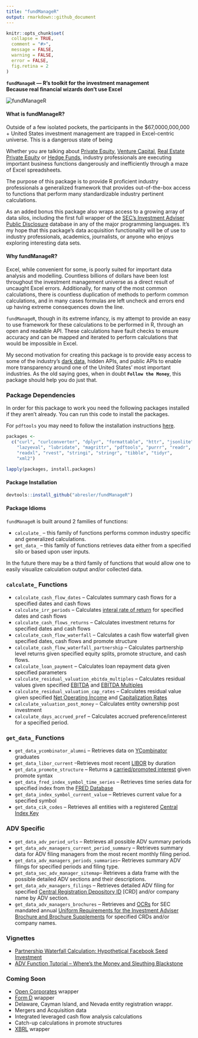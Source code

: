 ```yaml
---
title: "fundManageR"
output: rmarkdown::github_document
---
```

```r
knitr::opts_chunk$set(
  collapse = TRUE,
  comment = "#>",
  message = FALSE,
  warning = FALSE,
  error = FALSE,
  fig.retina = 2
)
```

<strong>`fundManageR` — R's toolkit for the investment management<br>Because real financial wizards don't use Excel</strong>

<img src = 'http://i.imgur.com/ryDGtVV.jpg' alt="fundManageR">

#### <strong>What is fundManageR?</strong>
Outside of a few isolated pockets, the participants in the $67,0000,000,000 + United States investment management are trapped in Excel-centric universe.  This is a dangerous state of being

Whether you are talking about [Private Equity](https://en.wikipedia.org/wiki/Private_equity), [Venture Capital](https://en.wikipedia.org/wiki/Venture_capital), [Real Estate Private Equity](https://en.wikipedia.org/wiki/Private_equity_real_estate) or [Hedge Funds](https://en.wikipedia.org/wiki/Hedge_fund), industry professionals are executing important business functions dangerously and inefficiently through a maze of Excel spreadsheets.  

The purpose of this package is to provide R proficient industry professionals a generalized framework that provides out-of-the-box access to functions that perform many standardizable industry pertinent calculations.  

As an added bonus this package also wraps access to a growing array of data silos, including the first full wrapper of the [SEC's Investment Adviser Public Disclosure](https://adviserinfo.sec.gov/) database in any of the major programming languages.  It's my hope that this package's data acquisition functionality will be of use to industry professionals, academics, journalists, or anyone who enjoys exploring interesting data sets.

#### <strong>Why fundManageR?</strong>
Excel, while convenient for some, is poorly suited for important data analysis and modelling.  Countless billions of dollars have been lost throughout the investment management universe as a direct result of uncaught Excel errors.  Additionally, for many of the most common calculations, there is countless duplication of methods to perform common calculations, and in many cases formulas are left uncheck and errors end up having extreme consequences down the line. 

`fundManageR`, though in its extreme infancy, is my attempt to provide an easy to use framework for these calculations to be performed in R, through an open and readable API.  These calculations have fault checks to ensure accuracy and can be mapped and iterated to perform calculations that would be impossible in Excel.

My second motivation for creating this package is to provide easy access to some of the industry's [dark data](http://www.gartner.com/it-glossary/dark-data), hidden APIs, and public APIs to enable more transparency around one of the United States' most important industries.  As the old saying goes, when in doubt <strong>`Follow the Money`</strong>, this package should help you do just that.

### Package Dependencies 
In order for this package to work you need the following packages installed if they aren't already.  You can run this code to install the packages.

For `pdftools` you may need to follow the installation instructions [here](https://github.com/ropensci/pdftools).

```r
packages <- 
  c("curl", "curlconverter", "dplyr", "formattable", "httr", "jsonlite", 
    "lazyeval", "lubridate", "magrittr", "pdftools", "purrr", "readr",  'quantmod',
    "readxl", "rvest", "stringi", "stringr", "tibble", "tidyr",
    "xml2")

lapply(packages, install.packages)
```



#### <strong>Package Installation</strong>

```r
devtools::install_github("abresler/fundManageR")
```

#### Package Idioms
`fundManageR` is built around 2 families of functions: 

* `calculate_` -- this family of functions performs common industry specific and generalized calculations.
* `get_data_` -- this family of functions retrieves data either from a specified silo or based upon user inputs.

In the future there may be a third family of functions that would allow one to easily visualize calculation output and/or collected data.


### `calculate_` Functions 

* `calculate_cash_flow_dates` -- Calculates summary cash flows for a specified dates and cash flows
* `calculate_irr_periods` -- Calculates [interal rate of return]() for specified dates and cash flows
* `calculate_cash_flows_returns` -- Calculates investment returns for specified dates and cash flows
* `calculate_cash_flow_waterfall` -- Calculates a cash flow waterfall given specified dates, cash flows and promote structure
* `calculate_cash_flow_waterfall_partnership` -- Calculates partnership level returns given specified equity splits, promote structure, and cash flows.
* `calculate_loan_payment` -- Calculates loan repayment data given specified parameters
* `calculate_residual_valuation_ebitda_multiples` -- Calculates residual values given specified [EBITDA](https://en.wikipedia.org/wiki/Earnings_before_interest,_taxes,_depreciation,_and_amortization) and [EBITDA Multiples](http://www.investopedia.com/terms/e/ev-ebitda.asp)
* `calculate_residual_valuation_cap_rates` -- Calculates residual value given specified [Net Operating Income](http://www.investopedia.com/terms/n/noi.asp) and [Capitalization Rates](http://www.investopedia.com/terms/c/capitalizationrate.asp)
* `calculate_valuation_post_money` -- Calculates entity ownership post investment
* `calculate_days_accrued_pref` -- Calculates accrued preference/interest for a specified period.

### `get_data_` Functions

* `get_data_ycombinator_alumni` -- Retrieves data on [YCombinator](http://www.ycombinator.com/) graduates
* `get_data_libor_current` --Retrieves most recent [LIBOR](https://en.wikipedia.org/wiki/Libor) by duration
* `get_data_promote_structure` -- Returns a [carried/promoted interest](https://en.wikipedia.org/wiki/Carried_interest) given promote syntax
* `get_data_fred_index_symbol_time_series` -- Retrieves time series data for specified index from the [FRED Database](https://en.wikipedia.org/wiki/Federal_Reserve_Economic_Data)
* `get_data_index_symbol_current_value` -- Retrieves current value for a specified symbol
* `get_data_cik_codes` -- Retrieves all entities with a registered [Central Index Key](https://en.wikipedia.org/wiki/Central_Index_Key)

### ADV Specific

* `get_data_adv_period_urls` -- Retrieves all possible ADV summary periods
* `get_data_adv_managers_current_period_summary` -- Retrieves summary data for ADV filing managers from the most recent monthly filing period.
* `get_data_adv_managers_periods_summaries`-- Retrieves summary ADV filings for specified periods and filing type.
* `get_data_sec_adv_manager_sitemap`-- Retrieves a data frame with the possible detailed ADV sections and their descriptions.
* `get_data_adv_managers_filings` -- Retrieves detailed ADV filing for specified [Central Registration Depository ID](http://www.finra.org/industry/crd) [CRD] and/or company name by ADV section.
* `get_data_adv_managers_brochures` -- Retrieves and [OCRs](https://en.wikipedia.org/wiki/Optical_character_recognition) for SEC mandated annual [Uniform Requirements for the Investment Adviser Brochure and Brochure Supplements](https://www.sec.gov/about/forms/formadv-part2.pdf) for specified CRDs and/or company names.

### Vignettes

* [Partnership Waterfall Calculation: Hypothetical Facebook Seed Investment ](http://rstudio-pubs-static.s3.amazonaws.com/210924_c49b0e612aee41bea1d3812fed93266a.html)
* [ADV Function Tutorial -- Where's the Money and Sleuthing Blackstone](http://rstudio-pubs-static.s3.amazonaws.com/211145_0a649d99d5da4b219c2bd498f8c25430.html)

### Coming Soon
* [Open Corporates]('https://opencorporates.com/) wrapper
* [Form D](https://en.wikipedia.org/wiki/Form_D) wrapper
* Delaware, Cayman Island, and Nevada entity registration wrappr.
* Mergers and Acquisition data
* Integrated leveraged cash flow analysis calculations
* Catch-up calculations in promote structures
* [XBRL](https://www.xbrl.org/) wrapper